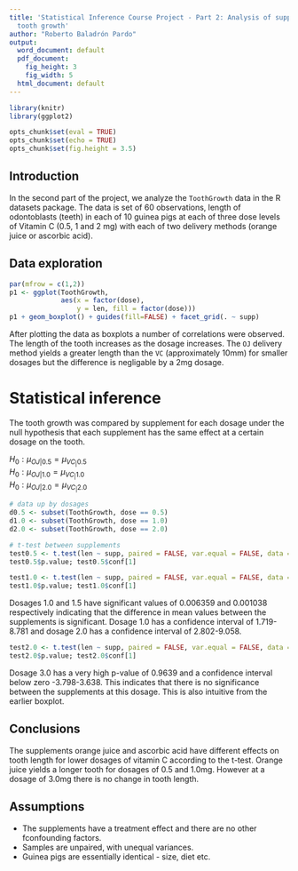 ```yaml
---
title: 'Statistical Inference Course Project - Part 2: Analysis of supplements in
  tooth growth'
author: "Roberto Baladrón Pardo"
output:
  word_document: default
  pdf_document:
    fig_height: 3
    fig_width: 5
  html_document: default
---
```

```r
library(knitr)
library(ggplot2)
```

```r
opts_chunk$set(eval = TRUE)
opts_chunk$set(echo = TRUE)
opts_chunk$set(fig.height = 3.5)
```
## Introduction
In the second part of the project, we analyze the `ToothGrowth` data in the R
datasets package. The data is set of 60 observations, length of odontoblasts
(teeth) in each of 10 guinea pigs at each of three dose levels of Vitamin C
(0.5, 1 and 2 mg) with each of two delivery methods (orange juice or ascorbic
acid).

## Data exploration
```r
par(mfrow = c(1,2))
p1 <- ggplot(ToothGrowth, 
             aes(x = factor(dose), 
                 y = len, fill = factor(dose))) 
p1 + geom_boxplot() + guides(fill=FALSE) + facet_grid(. ~ supp)

```

After plotting the data as boxplots a number of correlations were observed. The length of the tooth increases as the dosage increases. The `OJ` delivery method yields a greater length than the `VC` (approximately 10mm) for smaller dosages but the difference is negligable by a 2mg dosage.

# Statistical inference
The tooth growth was compared by supplement for each dosage under the null hypothesis that each supplement has the same effect at a certain dosage on the tooth.

$H_0: \mu_{OJ|0.5} = \mu_{VC_|0.5}$  
$H_0: \mu_{OJ|1.0} = \mu_{VC_|1.0}$  
$H_0: \mu_{OJ|2.0} = \mu_{VC_|2.0}$ 

```r
# data up by dosages
d0.5 <- subset(ToothGrowth, dose == 0.5)
d1.0 <- subset(ToothGrowth, dose == 1.0)
d2.0 <- subset(ToothGrowth, dose == 2.0)

# t-test between supplements
test0.5 <- t.test(len ~ supp, paired = FALSE, var.equal = FALSE, data = d0.5)
test0.5$p.value; test0.5$conf[1]

test1.0 <- t.test(len ~ supp, paired = FALSE, var.equal = FALSE, data = d1.0)
test1.0$p.value; test1.0$conf[1]
```

Dosages 1.0 and 1.5 have significant values of 0.006359 and 0.001038 respectively indicating that the difference in mean values between the supplements is significant. Dosage 1.0 has a confidence interval of 1.719-8.781 and dosage 2.0 has a confidence interval of 2.802-9.058. 

```r
test2.0 <- t.test(len ~ supp, paired = FALSE, var.equal = FALSE, data = d2.0)
test2.0$p.value; test2.0$conf[1]
```
Dosage 3.0 has a very high p-value of 0.9639 and a confidence interval below zero -3.798-3.638. This indicates that there is no significance between the 
supplements at this dosage. This is also intuitive from the earlier boxplot.

## Conclusions
The supplements orange juice and ascorbic acid have different effects on tooth length for lower dosages of vitamin C according to the t-test. Orange juice yields a longer tooth for dosages of 0.5 and 1.0mg. However at a dosage of 3.0mg there is no change in tooth length.

## Assumptions
- The supplements have a treatment effect and there are no other fconfounding factors.
- Samples are unpaired, with unequal variances.
- Guinea pigs are essentially identical - size, diet etc.